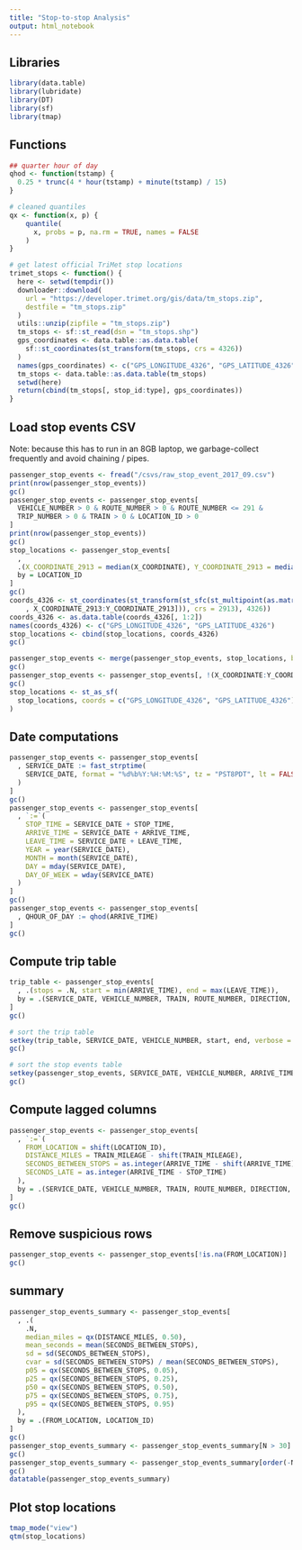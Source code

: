 ```yaml
---
title: "Stop-to-stop Analysis"
output: html_notebook
---
```


## Libraries
```r
library(data.table)
library(lubridate)
library(DT)
library(sf)
library(tmap)

```

## Functions
```r
## quarter hour of day
qhod <- function(tstamp) {
  0.25 * trunc(4 * hour(tstamp) + minute(tstamp) / 15)
}

# cleaned quantiles
qx <- function(x, p) {
    quantile(
      x, probs = p, na.rm = TRUE, names = FALSE
    )
}

# get latest official TriMet stop locations
trimet_stops <- function() {
  here <- setwd(tempdir())
  downloader::download(
    url = "https://developer.trimet.org/gis/data/tm_stops.zip",
    destfile = "tm_stops.zip"
  )
  utils::unzip(zipfile = "tm_stops.zip")
  tm_stops <- sf::st_read(dsn = "tm_stops.shp")
  gps_coordinates <- data.table::as.data.table(
    sf::st_coordinates(st_transform(tm_stops, crs = 4326))
  )
  names(gps_coordinates) <- c("GPS_LONGITUDE_4326", "GPS_LATITUDE_4326")
  tm_stops <- data.table::as.data.table(tm_stops)
  setwd(here)
  return(cbind(tm_stops[, stop_id:type], gps_coordinates))
}

```

## Load stop events CSV
Note: because this has to run in an 8GB laptop, we garbage-collect frequently and avoid chaining
/ pipes.
```r
passenger_stop_events <- fread("/csvs/raw_stop_event_2017_09.csv")
print(nrow(passenger_stop_events))
gc()
passenger_stop_events <- passenger_stop_events[
  VEHICLE_NUMBER > 0 & ROUTE_NUMBER > 0 & ROUTE_NUMBER <= 291 &
  TRIP_NUMBER > 0 & TRAIN > 0 & LOCATION_ID > 0
]
print(nrow(passenger_stop_events))
gc()
stop_locations <- passenger_stop_events[
  ,
  .(X_COORDINATE_2913 = median(X_COORDINATE), Y_COORDINATE_2913 = median(Y_COORDINATE)),
  by = LOCATION_ID
]
gc()
coords_4326 <- st_coordinates(st_transform(st_sfc(st_multipoint(as.matrix(stop_locations[
    , X_COORDINATE_2913:Y_COORDINATE_2913])), crs = 2913), 4326))
coords_4326 <- as.data.table(coords_4326[, 1:2])
names(coords_4326) <- c("GPS_LONGITUDE_4326", "GPS_LATITUDE_4326")
stop_locations <- cbind(stop_locations, coords_4326)
gc()

passenger_stop_events <- merge(passenger_stop_events, stop_locations, by = "LOCATION_ID")
gc()
passenger_stop_events <- passenger_stop_events[, !(X_COORDINATE:Y_COORDINATE)]
gc()
stop_locations <- st_as_sf(
  stop_locations, coords = c("GPS_LONGITUDE_4326", "GPS_LATITUDE_4326"), crs = 4326
)

```

## Date computations
```r
passenger_stop_events <- passenger_stop_events[
  , SERVICE_DATE := fast_strptime(
    SERVICE_DATE, format = "%d%b%Y:%H:%M:%S", tz = "PST8PDT", lt = FALSE
  )
]
gc()
passenger_stop_events <- passenger_stop_events[
  , `:=`(
    STOP_TIME = SERVICE_DATE + STOP_TIME,
    ARRIVE_TIME = SERVICE_DATE + ARRIVE_TIME,
    LEAVE_TIME = SERVICE_DATE + LEAVE_TIME,
    YEAR = year(SERVICE_DATE),
    MONTH = month(SERVICE_DATE),
    DAY = mday(SERVICE_DATE),
    DAY_OF_WEEK = wday(SERVICE_DATE)
  )
]
gc()
passenger_stop_events <- passenger_stop_events[
  , QHOUR_OF_DAY := qhod(ARRIVE_TIME)
]
gc()

```

## Compute trip table
```r
trip_table <- passenger_stop_events[
  , .(stops = .N, start = min(ARRIVE_TIME), end = max(LEAVE_TIME)),
  by = .(SERVICE_DATE, VEHICLE_NUMBER, TRAIN, ROUTE_NUMBER, DIRECTION, SERVICE_KEY, TRIP_NUMBER)
]
gc()

# sort the trip table
setkey(trip_table, SERVICE_DATE, VEHICLE_NUMBER, start, end, verbose = TRUE)
gc()

# sort the stop events table
setkey(passenger_stop_events, SERVICE_DATE, VEHICLE_NUMBER, ARRIVE_TIME, LEAVE_TIME, verbose = TRUE)
gc()

```

## Compute lagged columns
```r
passenger_stop_events <- passenger_stop_events[
  , `:=`(
    FROM_LOCATION = shift(LOCATION_ID),
    DISTANCE_MILES = TRAIN_MILEAGE - shift(TRAIN_MILEAGE),
    SECONDS_BETWEEN_STOPS = as.integer(ARRIVE_TIME - shift(ARRIVE_TIME)),
    SECONDS_LATE = as.integer(ARRIVE_TIME - STOP_TIME)
  ),
  by = .(SERVICE_DATE, VEHICLE_NUMBER, TRAIN, ROUTE_NUMBER, DIRECTION, SERVICE_KEY, TRIP_NUMBER)
]
gc()

```

## Remove suspicious rows
```r
passenger_stop_events <- passenger_stop_events[!is.na(FROM_LOCATION)]
gc()

```


## summary
```r
passenger_stop_events_summary <- passenger_stop_events[
  , .(
    .N,
    median_miles = qx(DISTANCE_MILES, 0.50),
    mean_seconds = mean(SECONDS_BETWEEN_STOPS),
    sd = sd(SECONDS_BETWEEN_STOPS),
    cvar = sd(SECONDS_BETWEEN_STOPS) / mean(SECONDS_BETWEEN_STOPS),
    p05 = qx(SECONDS_BETWEEN_STOPS, 0.05),
    p25 = qx(SECONDS_BETWEEN_STOPS, 0.25),
    p50 = qx(SECONDS_BETWEEN_STOPS, 0.50),
    p75 = qx(SECONDS_BETWEEN_STOPS, 0.75),
    p95 = qx(SECONDS_BETWEEN_STOPS, 0.95)
  ),
  by = .(FROM_LOCATION, LOCATION_ID)
]
gc()
passenger_stop_events_summary <- passenger_stop_events_summary[N > 30]
gc()
passenger_stop_events_summary <- passenger_stop_events_summary[order(-N)]
gc()
datatable(passenger_stop_events_summary)
```

## Plot stop locations
```r
tmap_mode("view")
qtm(stop_locations)

```
